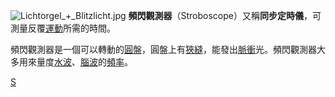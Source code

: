 [[File:Lichtorgel_+_Blitzlicht.jpg|thumb]]
'''頻閃觀測器'''（Stroboscope）又稱'''同步定時儀'''，可測量反覆[[運動|運動]]所需的時間。

頻閃觀測器是一個可以轉動的[[圓盤|圓盤]]，圓盤上有[[狹縫|狹縫]]，能發出[[脈衝|脈衝]]光。頻閃觀測器大多用來量度[[水波|水波]]、[[腦波|腦波]]的[[頻率|頻率]]。

{{Authority control}}
[[Category:度量儀器|S]]